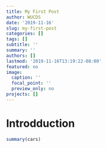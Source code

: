 ```yaml
---
title: My First Post
author: WUCDS
date: '2019-11-16'
slug: my-first-post
categories: []
tags: []
subtitle: ''
summary: ''
authors: []
lastmod: '2019-11-16T13:19:22-08:00'
featured: no
image:
  caption: ''
  focal_point: ''
  preview_only: no
projects: []
---
```


# Introdduction

```r
summary(cars)
```

